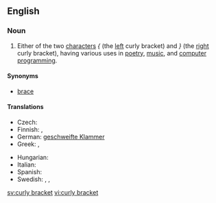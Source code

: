 ==English==

===Noun===
{{en-noun|sg=[[curly]] [[bracket]]}}

# Either of the two [[character]]s ''{'' (the [[left]] curly bracket) and ''}'' (the [[right]] curly bracket), having various uses in [[poetry]], [[music]], and [[computer programming]].

====Synonyms====
* [[brace]]

====Translations====
{{trans-top|character}}
* Czech: {{t-|cs|složená závorka|f}}
* Finnish: {{t-|fi|aaltosulku}}, {{t-|fi|aaltosulkumerkki}}
* German: [[geschweifte Klammer]] {{f}}
* Greek: {{t|el|μύστακας|m|sc=Grek}}, {{t|el|άγκιστρο|n|sc=Grek}}
{{trans-mid}}
* Hungarian: {{t|hu|kapcsos zárójel}}
* Italian: {{t|it|parentesi graffa}}
* Spanish: {{t+|es|llave|f}}
* Swedish: {{t|sv|klammerparentes|c}}, {{t|sv|måsvingeparentes|c}}, {{t|sv|krullparentes|c}}
{{trans-bottom}}

[[sv:curly bracket]]
[[vi:curly bracket]]